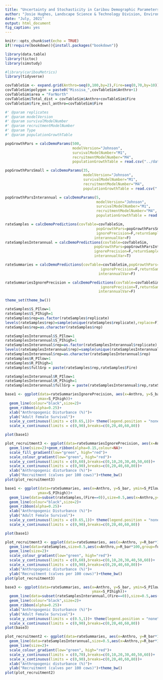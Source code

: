 ```yaml
---
title: "Uncertainty and Stochasticity in Caribou Demographic Parameters - DRAFT"
author: "Josie Hughes, Landscape Science & Technology Division, Environment & Climate Change Canada"
date: "July, 2021"
output: html_document
fig_caption: yes
---
```

  
```r
knitr::opts_chunk$set(echo = TRUE)
if(!require(bookdown)){install.packages("bookdown")}

library(data.table)
library(tictoc)
library(simstudy)

#library(caribouMetrics)
library(tidyverse)

covTableSim <- expand.grid(Anthro=seq(0,100,by=2),Fire=seq(0,70,by=10)) 
covTableSim$polygon = paste0("Missisa_",covTableSim$Anthro+1)
covTableSim$area = "FarNorth"
covTableSim$Total_dist = covTableSim$Anthro+covTableSim$Fire
covTableSim$fire_excl_anthro=covTableSim$Fire
```


```r
#' @param replicates
#' @param modelVersion
#' @param survivalModelNumber
#' @param recruitmentModelNumber
#' @param Type
#' @param populationGrowthTable

popGrowthPars = calcDemoParams(500,
                               modelVersion="Johnson",
                               survivalModelNumber="M1",
                               recruitmentModelNumber="M4",
                               populationGrowthTable = read.csv("../data/populationGrowthTable.csv"))

popGrowthParsSmall = calcDemoParams(35,
                                    modelVersion="Johnson",
                                    survivalModelNumber="M1",
                                    recruitmentModelNumber="M4",
                                    populationGrowthTable = read.csv("../data/populationGrowthTable.csv"))

popGrowthParsInterannual = calcDemoParams(5,
                                          modelVersion="Johnson",
                                          survivalModelNumber="M1",
                                          recruitmentModelNumber="M4",
                                          populationGrowthTable = read.csv("../data/populationGrowthTable.csv"))
```

```r
rateSamples = calcDemoPredictions(covTable=covTableSim,
                                          popGrowthPars=popGrowthParsSmall,
                                          ignorePrecision=F,returnSample=T,useQuantiles=T,
                                         interannualVar=F)
rateSamplesInterannual = calcDemoPredictions(covTable=covTableSim,
                                         popGrowthPars=popGrowthParsInterannual,
                                         ignorePrecision=F,returnSample=T,useQuantiles=T,
                                         interannualVar=T)

rateSummaries = calcDemoPredictions(covTable=covTableSim,popGrowthPars=popGrowthPars,
                                            ignorePrecision=F,returnSample=F,useQuantiles=F,
                                           interannualVar=F)

rateSummariesIgnorePrecision = calcDemoPredictions(covTable=covTableSim,popGrowthPars=popGrowthPars,
                                            ignorePrecision=T,returnSample=F,useQuantiles=F,
                                           interannualVar=F)
```

```r
theme_set(theme_bw())

rateSamples$S_PIlow=1
rateSamples$S_PIhigh=1
rateSamples$rep=as.factor(rateSamples$replicate)
levels(rateSamples$rep)=sample(unique(rateSamples$replicate),replace=F)
rateSamples$rep=as.character(rateSamples$rep)

rateSamplesInterannual$S_PIlow=1
rateSamplesInterannual$S_PIhigh=1
rateSamplesInterannual$rep=as.factor(rateSamplesInterannual$replicate)
levels(rateSamplesInterannual$rep)=sample(unique(rateSamplesInterannual$replicate),replace=F)
rateSamplesInterannual$rep=as.character(rateSamplesInterannual$rep)
rateSamples$R_PIlow=1
rateSamples$R_PIhigh=1
rateSamples$fullGrp = paste(rateSamples$rep,rateSamples$Fire)

rateSamplesInterannual$R_PIlow=1
rateSamplesInterannual$R_PIhigh=1
rateSamplesInterannual$fullGrp = paste(rateSamplesInterannual$rep,rateSamplesInterannual$Fire)
```

```r

base1 <- ggplot(data=rateSummariesIgnorePrecision, aes(x=Anthro, y=S_bar, ymin=S_PIlow,
               ymax=S_PIhigh))+
  geom_line(colour="black",size=2)+
  geom_ribbon(alpha=0.25)+
  xlab("Anthropogenic Disturbance (%)")+
  ylab("Adult Female Survival")+
  scale_y_continuous(limits = c(0.65,1))+ theme(legend.position = "none")+
  scale_x_continuous(limits = c(0,90),breaks=c(0,20,40,60,80))

plot(base1)

plot_recruitment3 <- ggplot(data=rateSummariesIgnorePrecision, aes(x=Anthro, y=R_bar*100, group=Fire, colour=Fire,type=Fire,ymin=R_PIlow*100,ymax=R_PIhigh*100,fill=Fire))+
  geom_line(size=2)+geom_ribbon(alpha=0.15,colour=NA)+
  scale_fill_gradient(low="green", high="red")+
  scale_colour_gradient(low="green", high="red")+
  scale_y_continuous(limits = c(0,60),breaks=c(0,10,20,30,40,50,60))+
  scale_x_continuous(limits = c(0,90),breaks=c(0,20,40,60,80))+
  xlab("Anthropogenic disturbance (%)")+
  ylab("Recruitment (calves per 100 cows)")+theme_bw()
plot(plot_recruitment3)

```
```r

base1 <- ggplot(data=rateSummaries, aes(x=Anthro, y=S_bar, ymin=S_PIlow,
               ymax=S_PIhigh))+
  geom_line(data=subset(rateSamples,(Fire==0)),size=0.5,aes(x=Anthro,y=S_bar,group=rep,colour=rep))+
  geom_line(colour="black",size=2)+
  geom_ribbon(alpha=0.25)+
  xlab("Anthropogenic Disturbance (%)")+
  ylab("Adult Female Survival")+
  scale_y_continuous(limits = c(0.65,1))+ theme(legend.position = "none")+
  scale_x_continuous(limits = c(0,90),breaks=c(0,20,40,60,80))

plot(base1)

plot_recruitment3 <- ggplot(data=rateSummaries, aes(x=Anthro, y=R_bar*100, group=Fire, colour=Fire,type=Fire))+
  geom_line(data=rateSamples,size=0.5,aes(x=Anthro,y=R_bar*100,group=fullGrp,colour=Fire),alpha=0.2)+
  geom_line(size=2)+
  scale_colour_gradient(low="green", high="red")+
  scale_y_continuous(limits = c(0,60),breaks=c(0,10,20,30,40,50,60))+
  scale_x_continuous(limits = c(0,90),breaks=c(0,20,40,60,80))+
  xlab("Anthropogenic disturbance (%)")+
  ylab("Recruitment (calves per 100 cows)")+theme_bw()
plot(plot_recruitment3)

```

```r

base3 <- ggplot(data=rateSummaries, aes(x=Anthro, y=S_bar, ymin=S_PIlow,
                                        ymax=S_PIhigh))+
  geom_line(data=subset(rateSamplesInterannual,(Fire==0)),size=0.5,aes(x=Anthro,y=S_bar,group=rep,colour=rep))+
  geom_line(colour="black",size=2)+
  geom_ribbon(alpha=0.25)+
  xlab("Anthropogenic Disturbance (%)")+
  ylab("Adult Female Survival")+
  scale_y_continuous(limits = c(0.5,1))+ theme(legend.position = "none")+
  scale_x_continuous(limits = c(0,90),breaks=c(0,20,40,60,80))
plot(base3)

plot_recruitment2 <- ggplot(data=rateSummaries, aes(x=Anthro, y=R_bar*100, group=Fire, colour=Fire,type=Fire))+
  geom_line(data=rateSamplesInterannual,size=0.5,aes(x=Anthro,y=R_bar*100,group=fullGrp,colour=Fire),alpha=0.1)+
  geom_line(size=2)+
  scale_colour_gradient(low="green", high="red")+
  scale_y_continuous(limits = c(0,70),breaks=c(0,10,20,30,40,50,60))+
  scale_x_continuous(limits = c(0,90),breaks=c(0,20,40,60,80))+
  xlab("Anthropogenic disturbance (%)")+
  ylab("Recruitment (calves per 100 cows)")+theme_bw()
plot(plot_recruitment2)

```
